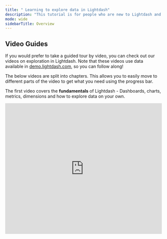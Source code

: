 ```yaml
---
title: " Learning to explore data in Lightdash"
description: "This tutorial is for people who are new to Lightdash and would like to explore the tables, charts and dashboards in their Lightdash project. We'll go over how to use Tables and the Explore view, how to share your insights, and how to build dashboards."
mode: wide
sidebarTitle: Overview
---
```



<CardGroup cols={2} > 
    <Card title="Exploring your content" icon="compass" href="/get-started/exploring-data/exploring-your-content" iconType="solid" horizontal/> 
    <Card title="Intro to metrics and dimensions" icon="chart-simple" href="/get-started/exploring-data/intro-metrics-dimensions" iconType="solid" horizontal/> 
    <Card title="Using Tables and Explore View" icon="table" href="/get-started/exploring-data/using-explores"iconType="solid" horizontal /> 
    <Card title="Share insights with your team" icon="share-nodes" href="/get-started/exploring-data/sharing-insights" iconType="solid" horizontal/> 
    <Card title="Creating dashboards" icon="rocket" href="/get-started/exploring-data/dashboards" iconType="solid" horizontal/> 
</CardGroup>

## Video Guides

If you would prefer to take a guided tour by video, you can check out our videos on exploration in Lightdash. Note that these videos use data available in [demo.lightdash.com](https://demo.lightdash.com), so you can follow along! 

The below videos are split into chapters. This allows you to easily move to different parts of the video to get what you need using the progress bar.

The first video covers the **fundamentals** of Lightdash - Dashboards, charts, metrics, dimensions and how to explore data on your own.

<Frame>
  <iframe width="100%" height="420" src="https://www.loom.com/embed/3baada5e1d9e479da0dbe12e8a54121e?sid=2527066a-c9df-416c-b4a6-68e920029519" frameborder="0" webkitallowfullscreen mozallowfullscreen allowfullscreen />
</Frame>

If you want to explore more **advanced functionality**, such as custom metrics, table calculations, advanced chart config and more, check out the advanced topics below.

<Frame>
  <iframe width="100%" height="420" src="https://www.loom.com/embed/ffcb6754146a49b9acc6fb5e5e90e7a3?sid=91a43128-7b36-438d-94b3-e7a0425d0baf" frameborder="0" webkitallowfullscreen mozallowfullscreen allowfullscreen />
</Frame>

